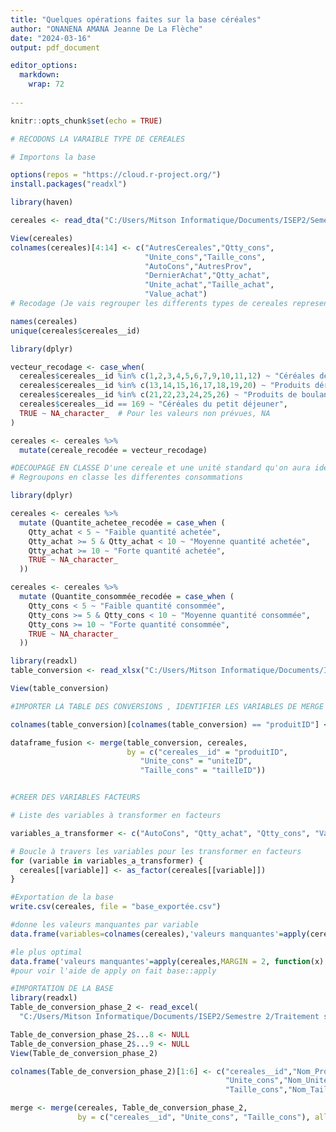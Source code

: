 ---
title: "Quelques opérations faites sur la base céréales"
author: "ONANENA AMANA Jeanne De La Flèche"
date: "2024-03-16"
output: pdf_document

editor_options:
  markdown:
    wrap: 72
    
---

```{r setup, include=FALSE}
knitr::opts_chunk$set(echo = TRUE)
```


```{r cars}
# RECODONS LA VARAIBLE TYPE DE CEREALES 

# Importons la base 

options(repos = "https://cloud.r-project.org/")
install.packages("readxl")

library(haven)

cereales <- read_dta("C:/Users/Mitson Informatique/Documents/ISEP2/Semestre 2/Traitement statistiques avec R/ISEP2_Cours_R_2024/Bases/cereales.dta")

View(cereales)
colnames(cereales)[4:14] <- c("AutresCereales","Qtty_cons",
                              "Unite_cons","Taille_cons",
                              "AutoCons","AutresProv",
                              "DernierAchat","Qtty_achat",
                              "Unite_achat","Taille_achat",
                              "Value_achat")
# Recodage (Je vais regrouper les differents types de cereales representés par la variable cereales__id en 4 differentes categories )

names(cereales)
unique(cereales$cereales__id)

library(dplyr)

vecteur_recodage <- case_when(
  cereales$cereales__id %in% c(1,2,3,4,5,6,7,9,10,11,12) ~ "Céréales de base",
  cereales$cereales__id %in% c(13,14,15,16,17,18,19,20) ~ "Produits dérivés des céréales",
  cereales$cereales__id %in% c(21,22,23,24,25,26) ~ "Produits de boulangerie",
  cereales$cereales__id == 169 ~ "Céréales du petit déjeuner",
  TRUE ~ NA_character_  # Pour les valeurs non prévues, NA
)

cereales <- cereales %>%
  mutate(cereale_recodée = vecteur_recodage)

#DECOUPAGE EN CLASSE D'une cereale et une unité standard qu'on aura identifié  (PETITE CONSOMMATION (inferieur à 10kg), MOYENNE(inf à 20 ) ET GRANDE ((sup à 20)))
# Regroupons en classe les differentes consommations 

library(dplyr)

cereales <- cereales %>%
  mutate (Quantite_achetee_recodée = case_when (
    Qtty_achat < 5 ~ "Faible quantité achetée", 
    Qtty_achat >= 5 & Qtty_achat < 10 ~ "Moyenne quantité achetée",
    Qtty_achat >= 10 ~ "Forte quantité achetée",
    TRUE ~ NA_character_
  ))

cereales <- cereales %>%
  mutate (Quantite_consommée_recodée = case_when (
    Qtty_cons < 5 ~ "Faible quantité consommée", 
    Qtty_cons >= 5 & Qtty_cons < 10 ~ "Moyenne quantité consommée",
    Qtty_cons >= 10 ~ "Forte quantité consommée",
    TRUE ~ NA_character_
  ))

library(readxl)  
table_conversion <- read_xlsx("C:/Users/Mitson Informatique/Documents/ISEP2/Semestre 2/Traitement statistiques avec R/ISEP2_Cours_R_2024/Bases/Table de conversion phase 2.xlsx")

View(table_conversion)

#IMPORTER LA TABLE DES CONVERSIONS , IDENTIFIER LES VARIABLES DE MERGE ET FAIRE DES MANIPULATIONS POUR MERGER CA AVEC LA BASE CEREALES

colnames(table_conversion)[colnames(table_conversion) == "produitID"] <- "cereales_id"

dataframe_fusion <- merge(table_conversion, cereales, 
                          by = c("cereales__id" = "produitID",
                             "Unite_cons" = "uniteID",
                             "Taille_cons" = "tailleID"))


#CREER DES VARIABLES FACTEURS

# Liste des variables à transformer en facteurs

variables_a_transformer <- c("AutoCons", "Qtty_achat", "Qtty_cons", "Value_achat", "DernierAchat")

# Boucle à travers les variables pour les transformer en facteurs
for (variable in variables_a_transformer) {
  cereales[[variable]] <- as_factor(cereales[[variable]])
}
```

```{r}
#Exportation de la base
write.csv(cereales, file = "base_exportée.csv")
```

```{r}
#donne les valeurs manquantes par variable
data.frame(variables=colnames(cereales),'valeurs manquantes'=apply(cereales,MARGIN = 2, function(x) sum(is.na(x))))

#le plus optimal
data.frame('valeurs manquantes'=apply(cereales,MARGIN = 2, function(x) sum(is.na(x))))
#pour voir l'aide de apply on fait base::apply

```


```{r}
#IMPORTATION DE LA BASE
library(readxl)
Table_de_conversion_phase_2 <- read_excel(
  "C:/Users/Mitson Informatique/Documents/ISEP2/Semestre 2/Traitement statistiques avec R/ISEP2_Cours_R_2024/Bases/Table de conversion phase 2.xlsx")

Table_de_conversion_phase_2$...8 <- NULL
Table_de_conversion_phase_2$...9 <- NULL
View(Table_de_conversion_phase_2)

colnames(Table_de_conversion_phase_2)[1:6] <- c("cereales__id","Nom_Prod",
                                                "Unite_cons","Nom_Unite",
                                                "Taille_cons","Nom_Taille")

merge <- merge(cereales, Table_de_conversion_phase_2, 
               by = c("cereales__id", "Unite_cons", "Taille_cons"), all.x = TRUE)
```

